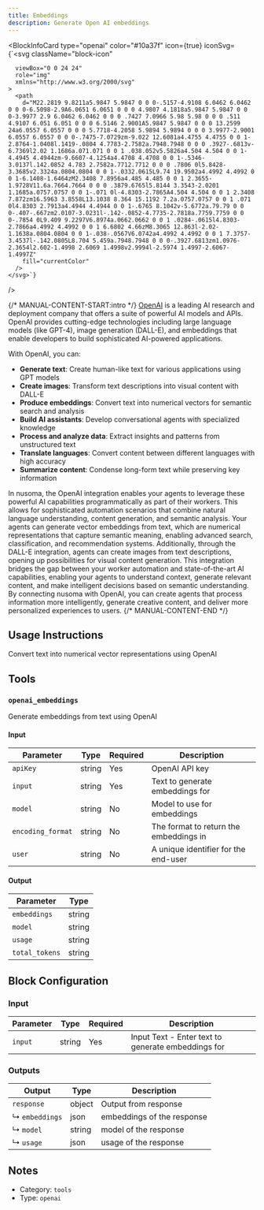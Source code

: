 ```yaml
---
title: Embeddings
description: Generate Open AI embeddings
---
```



<BlockInfoCard
  type="openai"
  color="#10a37f"
  icon={true}
  iconSvg={`<svg className="block-icon"
      
      
      
      viewBox="0 0 24 24"
      role="img"
      xmlns="http://www.w3.org/2000/svg"
    >
      <path
        d="M22.2819 9.8211a5.9847 5.9847 0 0 0-.5157-4.9108 6.0462 6.0462 0 0 0-6.5098-2.9A6.0651 6.0651 0 0 0 4.9807 4.1818a5.9847 5.9847 0 0 0-3.9977 2.9 6.0462 6.0462 0 0 0 .7427 7.0966 5.98 5.98 0 0 0 .511 4.9107 6.051 6.051 0 0 0 6.5146 2.9001A5.9847 5.9847 0 0 0 13.2599 24a6.0557 6.0557 0 0 0 5.7718-4.2058 5.9894 5.9894 0 0 0 3.9977-2.9001 6.0557 6.0557 0 0 0-.7475-7.0729zm-9.022 12.6081a4.4755 4.4755 0 0 1-2.8764-1.0408l.1419-.0804 4.7783-2.7582a.7948.7948 0 0 0 .3927-.6813v-6.7369l2.02 1.1686a.071.071 0 0 1 .038.052v5.5826a4.504 4.504 0 0 1-4.4945 4.4944zm-9.6607-4.1254a4.4708 4.4708 0 0 1-.5346-3.0137l.142.0852 4.783 2.7582a.7712.7712 0 0 0 .7806 0l5.8428-3.3685v2.3324a.0804.0804 0 0 1-.0332.0615L9.74 19.9502a4.4992 4.4992 0 0 1-6.1408-1.6464zM2.3408 7.8956a4.485 4.485 0 0 1 2.3655-1.9728V11.6a.7664.7664 0 0 0 .3879.6765l5.8144 3.3543-2.0201 1.1685a.0757.0757 0 0 1-.071 0l-4.8303-2.7865A4.504 4.504 0 0 1 2.3408 7.872zm16.5963 3.8558L13.1038 8.364 15.1192 7.2a.0757.0757 0 0 1 .071 0l4.8303 2.7913a4.4944 4.4944 0 0 1-.6765 8.1042v-5.6772a.79.79 0 0 0-.407-.667zm2.0107-3.0231l-.142-.0852-4.7735-2.7818a.7759.7759 0 0 0-.7854 0L9.409 9.2297V6.8974a.0662.0662 0 0 1 .0284-.0615l4.8303-2.7866a4.4992 4.4992 0 0 1 6.6802 4.66zM8.3065 12.863l-2.02-1.1638a.0804.0804 0 0 1-.038-.0567V6.0742a4.4992 4.4992 0 0 1 7.3757-3.4537l-.142.0805L8.704 5.459a.7948.7948 0 0 0-.3927.6813zm1.0976-2.3654l2.602-1.4998 2.6069 1.4998v2.9994l-2.5974 1.4997-2.6067-1.4997Z"
        fill="currentColor"
      />
    </svg>`}
/>

{/* MANUAL-CONTENT-START:intro */}
[OpenAI](https://www.openai.com) is a leading AI research and deployment company that offers a suite of powerful AI models and APIs. OpenAI provides cutting-edge technologies including large language models (like GPT-4), image generation (DALL-E), and embeddings that enable developers to build sophisticated AI-powered applications.

With OpenAI, you can:

- **Generate text**: Create human-like text for various applications using GPT models
- **Create images**: Transform text descriptions into visual content with DALL-E
- **Produce embeddings**: Convert text into numerical vectors for semantic search and analysis
- **Build AI assistants**: Develop conversational agents with specialized knowledge
- **Process and analyze data**: Extract insights and patterns from unstructured text
- **Translate languages**: Convert content between different languages with high accuracy
- **Summarize content**: Condense long-form text while preserving key information

In nusoma, the OpenAI integration enables your agents to leverage these powerful AI capabilities programmatically as part of their workers. This allows for sophisticated automation scenarios that combine natural language understanding, content generation, and semantic analysis. Your agents can generate vector embeddings from text, which are numerical representations that capture semantic meaning, enabling advanced search, classification, and recommendation systems. Additionally, through the DALL-E integration, agents can create images from text descriptions, opening up possibilities for visual content generation. This integration bridges the gap between your worker automation and state-of-the-art AI capabilities, enabling your agents to understand context, generate relevant content, and make intelligent decisions based on semantic understanding. By connecting nusoma with OpenAI, you can create agents that process information more intelligently, generate creative content, and deliver more personalized experiences to users.
{/* MANUAL-CONTENT-END */}

## Usage Instructions

Convert text into numerical vector representations using OpenAI

## Tools

### `openai_embeddings`

Generate embeddings from text using OpenAI

#### Input

| Parameter         | Type   | Required | Description                            |
| ----------------- | ------ | -------- | -------------------------------------- |
| `apiKey`          | string | Yes      | OpenAI API key                         |
| `input`           | string | Yes      | Text to generate embeddings for        |
| `model`           | string | No       | Model to use for embeddings            |
| `encoding_format` | string | No       | The format to return the embeddings in |
| `user`            | string | No       | A unique identifier for the end-user   |

#### Output

| Parameter      | Type   |
| -------------- | ------ |
| `embeddings`   | string |
| `model`        | string |
| `usage`        | string |
| `total_tokens` | string |

## Block Configuration

### Input

| Parameter | Type   | Required | Description                                        |
| --------- | ------ | -------- | -------------------------------------------------- |
| `input`   | string | Yes      | Input Text - Enter text to generate embeddings for |

### Outputs

| Output         | Type   | Description                |
| -------------- | ------ | -------------------------- |
| `response`     | object | Output from response       |
| ↳ `embeddings` | json   | embeddings of the response |
| ↳ `model`      | string | model of the response      |
| ↳ `usage`      | json   | usage of the response      |

## Notes

- Category: `tools`
- Type: `openai`
